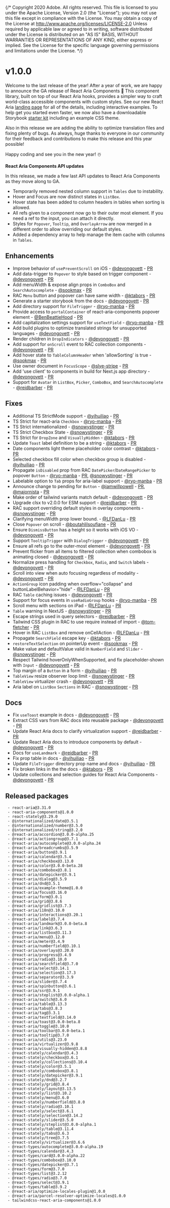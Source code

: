 {/* Copyright 2020 Adobe. All rights reserved.
This file is licensed to you under the Apache License, Version 2.0 (the "License");
you may not use this file except in compliance with the License. You may obtain a copy
of the License at http://www.apache.org/licenses/LICENSE-2.0
Unless required by applicable law or agreed to in writing, software distributed under
the License is distributed on an "AS IS" BASIS, WITHOUT WARRANTIES OR REPRESENTATIONS
OF ANY KIND, either express or implied. See the License for the specific language
governing permissions and limitations under the License. */}




# v1.0.0
<Time date={date} />

Welcome to the last release of the year! After a year of work, we are happy to announce the GA release of React Aria Components 🎉 This component library, built on top of our React Aria hooks, provides a simpler way to craft world-class accessible components with custom styles. See our new React Aria [landing page](https://react-spectrum.adobe.com/react-aria/index.html) for all of the details, including interactive examples. To help get you started even faster, we now also have a downloadable Storybook [starter kit](../getting-started.html#starter-kit) including an example CSS theme.

Also in this release we are adding the ability to optimize translation files and fixing plenty of bugs.
As always, huge thanks to everyone in our community for their feedback and contributions to make this release and this year possible!

Happy coding and see you in the new year! ☃️


**React Aria Components API updates**

In this release, we made a few last API updates to React Aria Components as they move along to GA.

 - Temporarily removed nested column support in `Tables` due to instability.
 - Hover and Focus are now distinct states in `ListBox`.
 - Hover state has been added to column headers in tables when sorting is allowed.
 - All refs given to a component now go to their outer most element. If you need a ref to the input, you can attach it directly.
 - Styles for `Popover`, `Tooltip`, and `OverlayArrow` are now merged in a different order to allow overriding our default styles.
 - Added a dependency array to help manage the item cache with columns in `Tables`.


## Enhancements
* Improve behavior of `usePreventScroll` on iOS - [@devongovett](https://github.com/devongovett) - [PR](https://github.com/adobe/react-spectrum/pull/5346)
* Add data-trigger to `Popover` to style based on trigger component - [@devongovett](https://github.com/devongovett) - [PR](https://github.com/adobe/react-spectrum/pull/5429)
* Add menuWidth & expose align props in `ComboBox` and `SearchAutocomplete` - [@sookmax](https://github.com/sookmax) - [PR](https://github.com/adobe/react-spectrum/pull/5446)
* RAC `Menu` button and popover can have same width - [@ktabors](https://github.com/ktabors) - [PR](https://github.com/adobe/react-spectrum/pull/5465)
* Generate a starter storybook from the docs - [@devongovett](https://github.com/devongovett) - [PR](https://github.com/adobe/react-spectrum/pull/5440)
* Add directory support for `FileTrigger` - [@ryo-manba](https://github.com/ryo-manba) - [PR](https://github.com/adobe/react-spectrum/pull/5444)
* Provide access to `portalContainer` of react-aria-components popover element - [@BenBeattieHood](https://github.com/BenBeattieHood) - [PR](https://github.com/adobe/react-spectrum/pull/5381)
* Add capitalization settings support for `useTextField` - [@ryo-manba](https://github.com/ryo-manba) - [PR](https://github.com/adobe/react-spectrum/pull/5472)
* Add build plugins to optimize translated strings for unsupported languages - [@devongovett](https://github.com/devongovett) - [PR](https://github.com/adobe/react-spectrum/pull/4838)
* Render children in `DropIndicators` - [@devongovett](https://github.com/devongovett) - [PR](https://github.com/adobe/react-spectrum/pull/5527)
* Add support for `onScroll` event to RAC collection components - [@devongovett](https://github.com/devongovett) - [PR](https://github.com/adobe/react-spectrum/pull/5534)
* Add hover state to `TableColumnHeader` when 'allowSorting' is true - [@sookmax](https://github.com/sookmax) - [PR](https://github.com/adobe/react-spectrum/pull/5471)
* Use owner document in `FocusScope` - [@slye-stripe](https://github.com/slye-stripe) - [PR](https://github.com/adobe/react-spectrum/pull/5449)
* Add 'use client' to components in build for Next.js app directory - [@devongovett](https://github.com/devongovett) - [PR](https://github.com/adobe/react-spectrum/pull/5498)
* Support for `Avatar` in `ListBox`, `Picker`, `ComboBox`, and `SearchAutocomplete` - [@reidbarber](https://github.com/reidbarber) - [PR](https://github.com/adobe/react-spectrum/pull/5431)

## Fixes
* Additional TS StrictMode support - [@yihuiliao](https://github.com/yihuiliao) - [PR](https://github.com/adobe/react-spectrum/pull/5305)
* TS Strict for react-aria `Checkbox` - [@ryo-manba](https://github.com/ryo-manba) - [PR](https://github.com/adobe/react-spectrum/pull/5467)
* TS Strict internationalized - [@snowystinger](https://github.com/snowystinger) - [PR](https://github.com/adobe/react-spectrum/pull/5544)
* TS Strict Checkbox State - [@snowystinger](https://github.com/snowystinger) - [PR](https://github.com/adobe/react-spectrum/pull/5555)
* TS Strict for `DropZone` and `VisuallyHidden` - [@ktabors](https://github.com/ktabors) - [PR](https://github.com/adobe/react-spectrum/pull/5566)
* Update `Toast` label definition to be a string - [@ktabors](https://github.com/ktabors) - [PR](https://github.com/adobe/react-spectrum/pull/5389)
* Date components light theme placeholder color contrast - [@ktabors](https://github.com/ktabors) - [PR](https://github.com/adobe/react-spectrum/pull/5396)
* Selected checkbox fill color when checkbox group is disabled - [@yihuiliao](https://github.com/yihuiliao) - [PR](https://github.com/adobe/react-spectrum/pull/5407)
* Propagate `isDisabled` prop from RAC `DatePicker`/`DateRangePicker` to popover `Button` - [@ryo-manba](https://github.com/ryo-manba) - [PR](https://github.com/adobe/react-spectrum/pull/5411), [@snowystinger](https://github.com/snowystinger) - [PR](https://github.com/adobe/react-spectrum/pull/5413)
* Labelable option to `Tab` props for aria-label support - [@ryo-manba](https://github.com/ryo-manba) - [PR](https://github.com/adobe/react-spectrum/pull/5408)
* Announce change to pending for `Button` - [@iamwillpowell](https://github.com/iamwillpowell) - [PR](https://github.com/adobe/react-spectrum/pull/5245), [@majornista](https://github.com/majornista) - [PR](https://github.com/adobe/react-spectrum/pull/5520)
* Make order of tailwind variants match default - [@devongovett](https://github.com/devongovett) - [PR](https://github.com/adobe/react-spectrum/pull/5478)
* Upgrade clsx to v2.0.0 for ESM support - [@reidbarber](https://github.com/reidbarber) - [PR](https://github.com/adobe/react-spectrum/pull/5487)
* RAC support overriding default styles in overlay components - [@snowystinger](https://github.com/snowystinger) - [PR](https://github.com/adobe/react-spectrum/pull/5506)
* Clarifying menuWidth prop lower bound. - [@LFDanLu](https://github.com/LFDanLu) - [PR](https://github.com/adobe/react-spectrum/pull/5510)
* Close `Popover` on scroll - [@boutahlilsoufiane](https://github.com/boutahlilsoufiane) - [PR](https://github.com/adobe/react-spectrum/pull/5453)
* Ensure `DismissButton` has a height so it works with iOS VO - [@devongovett](https://github.com/devongovett) - [PR](https://github.com/adobe/react-spectrum/pull/5539)
* Support `TooltipTrigger` with `DialogTrigger` - [@devongovett](https://github.com/devongovett) - [PR](https://github.com/adobe/react-spectrum/pull/5526)
* Ensure all refs go to the outer-most element - [@devongovett](https://github.com/devongovett) - [PR](https://github.com/adobe/react-spectrum/pull/5528)
* Prevent flicker from all items to filtered collection when combobox is animating closed - [@devongovett](https://github.com/devongovett) - [PR](https://github.com/adobe/react-spectrum/pull/5538)
* Normalize press handling for `Checkbox`, `Radio`, and `Switch` labels - [@devongovett](https://github.com/devongovett) - [PR](https://github.com/adobe/react-spectrum/pull/5525)
* Scroll into view when auto focusing regardless of modality - [@devongovett](https://github.com/devongovett) - [PR](https://github.com/adobe/react-spectrum/pull/5542)
* `ActionGroup` icon padding when overflow="collapse" and buttonLabelBehavior="hide" - [@LFDanLu](https://github.com/LFDanLu) - [PR](https://github.com/adobe/react-spectrum/pull/5529)
* RAC `Table` caching issues - [@devongovett](https://github.com/devongovett) - [PR](https://github.com/adobe/react-spectrum/pull/5530)
* Support for focus events in `useRadioGroup` hooks - [@ryo-manba](https://github.com/ryo-manba) - [PR](https://github.com/adobe/react-spectrum/pull/5441)
* Scroll menu with sections on iPad - [@LFDanLu](https://github.com/LFDanLu) - [PR](https://github.com/adobe/react-spectrum/pull/5513)
* `Table` warning in NextJS - [@snowystinger](https://github.com/snowystinger) - [PR](https://github.com/adobe/react-spectrum/pull/5501)
* Escape strings used in query selectors - [@reidbarber](https://github.com/reidbarber) - [PR](https://github.com/adobe/react-spectrum/pull/5565)
* Tailwind CSS plugin in RAC to use require instead of import - [@tom-fletcher](https://github.com/tom-fletcher) - [PR](https://github.com/adobe/react-spectrum/pull/5541)
* Hover in RAC `ListBox` and remove onCellAction - [@LFDanLu](https://github.com/LFDanLu) - [PR](https://github.com/adobe/react-spectrum/pull/5580)
* Propagate `SearchField` escape key - [@ktabors](https://github.com/ktabors) - [PR](https://github.com/adobe/react-spectrum/pull/5571)
* `restoreTextSelection` on pointerUp event - [@sookmax](https://github.com/sookmax) - [PR](https://github.com/adobe/react-spectrum/pull/5561)
* Make value and defaultValue valid in `NumberField` and `Slider` - [@snowystinger](https://github.com/snowystinger) - [PR](https://github.com/adobe/react-spectrum/pull/5543)
* Respect Tailwind hoverOnlyWhenSupported, and fix placeholder-shown with `Input` - [@devongovett](https://github.com/devongovett) - [PR](https://github.com/adobe/react-spectrum/pull/5587)
* Top margin of a `Button` in a form - [@yihuiliao](https://github.com/yihuiliao) - [PR](https://github.com/adobe/react-spectrum/pull/5461)
* `TableView` resize observer loop limit - [@snowystinger](https://github.com/snowystinger) - [PR](https://github.com/adobe/react-spectrum/pull/5432)
* `TableView` virtualizer crash - [@devongovett](https://github.com/devongovett) - [PR](https://github.com/adobe/react-spectrum/pull/5380)
* Aria label on `ListBox` `Sections` in RAC - [@snowystinger](https://github.com/snowystinger) - [PR](https://github.com/adobe/react-spectrum/pull/5603)


## Docs
* Fix `useToast` example in docs - [@devongovett](https://github.com/devongovett) - [PR](https://github.com/adobe/react-spectrum/pull/5398)
* Extract CSS vars from RAC docs into reusable package - [@devongovett](https://github.com/devongovett) - [PR](https://github.com/adobe/react-spectrum/pull/5419)
* Update React Aria docs to clarify virtualization support - [@reidbarber](https://github.com/reidbarber) - [PR](https://github.com/adobe/react-spectrum/pull/5435)
* Update React Aria docs to introduce components by default - [@devongovett](https://github.com/devongovett) - [PR](https://github.com/adobe/react-spectrum/pull/5436)
* Docs for `useLandmark` - [@reidbarber](https://github.com/reidbarber) - [PR](https://github.com/adobe/react-spectrum/pull/5418)
* Fix prop table in docs - [@yihuiliao](https://github.com/yihuiliao) - [PR](https://github.com/adobe/react-spectrum/pull/5532)
* Update `FileTrigger` directory prop name and docs - [@yihuiliao](https://github.com/yihuiliao) - [PR](https://github.com/adobe/react-spectrum/pull/5512)
* Fix broken links in the the docs - [@ktabors](https://github.com/ktabors) - [PR](https://github.com/adobe/react-spectrum/pull/5572)
* Update collections and selection guides for React Aria Components - [@devongovett](https://github.com/devongovett) - [PR](https://github.com/adobe/react-spectrum/pull/5455)

## Released packages

```
 - react-aria@3.31.0
 - react-aria-components@1.0.0
 - react-stately@3.29.0
 - @internationalized/date@3.5.1
 - @internationalized/number@3.5.0
 - @internationalized/string@3.2.0
 - @react-aria/accordion@3.0.0-alpha.25
 - @react-aria/actiongroup@3.7.1
 - @react-aria/autocomplete@3.0.0-alpha.24
 - @react-aria/breadcrumbs@3.5.9
 - @react-aria/button@3.9.1
 - @react-aria/calendar@3.5.4
 - @react-aria/checkbox@3.13.0
 - @react-aria/color@3.0.0-beta.28
 - @react-aria/combobox@3.8.1
 - @react-aria/datepicker@3.9.1
 - @react-aria/dialog@3.5.9
 - @react-aria/dnd@3.5.1
 - @react-aria/example-theme@1.0.0
 - @react-aria/focus@3.16.0
 - @react-aria/form@3.0.1
 - @react-aria/grid@3.8.6
 - @react-aria/gridlist@3.7.3
 - @react-aria/i18n@3.10.0
 - @react-aria/interactions@3.20.1
 - @react-aria/label@3.7.4
 - @react-aria/landmark@3.0.0-beta.8
 - @react-aria/link@3.6.3
 - @react-aria/listbox@3.11.3
 - @react-aria/menu@3.12.0
 - @react-aria/meter@3.4.9
 - @react-aria/numberfield@3.10.1
 - @react-aria/overlays@3.20.0
 - @react-aria/progress@3.4.9
 - @react-aria/radio@3.10.0
 - @react-aria/searchfield@3.7.0
 - @react-aria/select@3.14.1
 - @react-aria/selection@3.17.3
 - @react-aria/separator@3.3.9
 - @react-aria/slider@3.7.4
 - @react-aria/spinbutton@3.6.1
 - @react-aria/ssr@3.9.1
 - @react-aria/steplist@3.0.0-alpha.1
 - @react-aria/switch@3.6.0
 - @react-aria/table@3.13.3
 - @react-aria/tabs@3.8.3
 - @react-aria/tag@3.3.1
 - @react-aria/textfield@3.14.0
 - @react-aria/toast@3.0.0-beta.8
 - @react-aria/toggle@3.10.0
 - @react-aria/toolbar@3.0.0-beta.1
 - @react-aria/tooltip@3.7.0
 - @react-aria/utils@3.23.0
 - @react-aria/virtualizer@3.9.8
 - @react-aria/visually-hidden@3.8.8
 - @react-stately/calendar@3.4.3
 - @react-stately/checkbox@3.6.1
 - @react-stately/collections@3.10.4
 - @react-stately/color@3.5.1
 - @react-stately/combobox@3.8.1
 - @react-stately/datepicker@3.9.1
 - @react-stately/dnd@3.2.7
 - @react-stately/grid@3.8.4
 - @react-stately/layout@3.13.5
 - @react-stately/list@3.10.2
 - @react-stately/menu@3.6.0
 - @react-stately/numberfield@3.8.0
 - @react-stately/radio@3.10.1
 - @react-stately/select@3.6.1
 - @react-stately/selection@3.14.2
 - @react-stately/slider@3.5.0
 - @react-stately/steplist@3.0.0-alpha.1
 - @react-stately/table@3.11.4
 - @react-stately/tabs@3.6.3
 - @react-stately/tree@3.7.5
 - @react-stately/virtualizer@3.6.6
 - @react-types/autocomplete@3.0.0-alpha.19
 - @react-types/calendar@3.4.3
 - @react-types/card@3.0.0-alpha.22
 - @react-types/combobox@3.10.0
 - @react-types/datepicker@3.7.1
 - @react-types/form@3.7.0
 - @react-types/list@3.2.12
 - @react-types/radio@3.7.0
 - @react-types/select@3.9.1
 - @react-types/table@3.9.2
 - @react-aria/optimize-locales-plugin@1.0.0
 - @react-aria/parcel-resolver-optimize-locales@1.0.0
 - tailwindcss-react-aria-components@1.0.0
```


